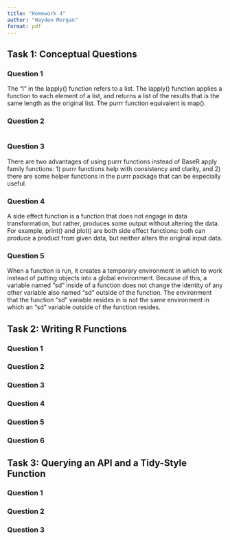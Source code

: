 ```yaml
---
title: "Homework 4"
author: "Hayden Morgan"
format: pdf
---
```


## Task 1: Conceptual Questions

### Question 1
The "l" in the lapply() function refers to a list. The lapply() function applies a function to each element of a list, and returns a list of the results that is the same length as the original list. The purrr function equivalent is map().

### Question 2
```r
```

### Question 3
There are two advantages of using purrr functions instead of BaseR apply family functions: 1) purrr functions help with consistency and clarity, and 2) there are some helper functions in the purrr package that can be especially useful. 

### Question 4
A side effect function is a function that does not engage in data transformation, but rather, produces some output without altering the data. For example, print() and plot() are both side effect functions: both can produce a product from given data, but neither alters the original input data.

### Question 5
When a function is run, it creates a temporary environment in which to work instead of putting objects into a global environment. Because of this, a variable named "sd" inside of a function does not change the identity of any other variable also named "sd" outside of the function. The environment that the function "sd" variable resides in is not the same environment in which an "sd" variable outside of the function resides.

## Task 2: Writing R Functions 

### Question 1

### Question 2

### Question 3

### Question 4

### Question 5

### Question 6

## Task 3: Querying an API and a Tidy-Style Function 

### Question 1

### Question 2

### Question 3
